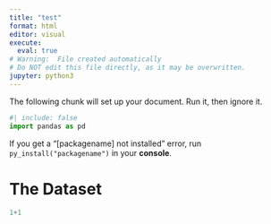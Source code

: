 ```yaml
---
title: "test"
format: html
editor: visual
execute:
  eval: true
# Warning:  File created automatically
# Do NOT edit this file directly, as it may be overwritten.
jupyter: python3
---
```


The following chunk will set up your document.  Run it, then ignore it.


```python
#| include: false
import pandas as pd
```



If you get a "[packagename] not installed" error, run `py_install("packagename")` in your **console**.


# The Dataset


```python
1+1
```
